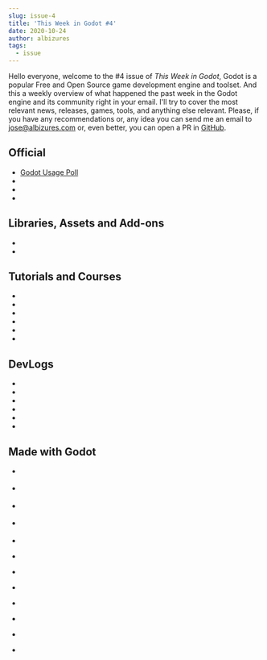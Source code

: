 ```yaml
---
slug: issue-4
title: 'This Week in Godot #4'
date: 2020-10-24
author: albizures
tags:
  - issue
---
```



Hello everyone, welcome to the #4 issue of _This Week in Godot_, Godot is a popular Free and Open Source game development engine and toolset. And this a weekly overview of what happened the past week in the Godot engine and its community right in your email. I'll try to cover the most relevant news, releases, games, tools, and anything else relevant. Please, if you have any recommendations or, any idea you can send me an email to jose@albizures.com or, even better, you can open a PR in [GitHub](https://github.com/albizures/ThisWeekInGodot).

## Official

- [Godot Usage Poll](https://forms.gle/dgEdN5Bg5Gb9E3ZFA)
- <PostLink
  	type="article"
  	label="X11 display server progress report"
  	link="https://godotengine.org/article/x11-display-server-progress-report"
  />
- <PostLink
  	label="FXAA support was just merged in #godotengine's 3.2 branch!"
  	link="https://twitter.com/HugoLocurcio/status/1318556940373528581"
  	source="https://github.com/godotengine/godot/pull/42006"
  />
- <PostLink
  	type="article"
  	label="GDScript progress report: Typed instructions"
  	link="https://godotengine.org/article/gdscript-progress-report-typed-instructions"
  />

## Libraries, Assets and Add-ons

- <PostLink
  	label="Godot 3 2D CRT Shader v2"
  	link="https://github.com/hiulit/Godot-3-2D-CRT-Shader/releases"
  	source="https://github.com/hiulit/Godot-3-2D-CRT-Shader"
  />
- <PostLink
  	label="NimbleBeasts Godot Boilerplate"
  	link="https://nimblebeastscollective.itch.io/godot-boilerplate"
  	source="https://github.com/NimbleBeasts/NbGodotBoilerplate"
  />

## Tutorials and Courses

- <PostLink
  	type="article"
  	label="Importing Godot TileMaps from CSV"
  	link="https://medium.com/@tangentstorm/importing-godot-tilemaps-from-csv-43c9ccf605e0"
  />
- <PostLink
  	type="youtube"
  	label="Learn How to Tween Nodes"
  	link="https://youtu.be/0npzrBYb9dA"
  />
- <PostLink
  	type="youtube"
  	label="Superhot/Max Payne Bullet Time"
  	link="https://youtu.be/82s-63rFoa8"
  />
- <PostLink
  	type="youtube"
  	label="Animation Resource in Godot GDScript"
  	source="https://github.com/Godot-Tutorials/Animation-Class-Basic-Example"
  	link="https://youtu.be/nlUzTRfbsBQ"
  />
- <PostLink
  	type="youtube"
  	label="1Bit Metroidvania in Godot - Part 2: Simple State Machine for Beginners"
  	source="https://github.com/DocoDan/1BitMV_Pickup"
  	link="https://youtu.be/i8AI65_Sot8"
  />
- <PostLink
  	type="youtube"
  	label="AnimatedSprite Tutorial"
  	link="https://youtu.be/uUTEeriHd_w"
  />

## DevLogs

- <PostLink
  	type="youtube"
  	label="Adding WebXR to Godot - progress report #4"
  	link="https://youtu.be/uy6moGOIBmQ"
  	source="https://github.com/godotengine/godot/pull/42397"
  />
- <PostLink
  	type="youtube"
  	label="5 New Blocks + Game Demo | Bio-Electric Inc. Devlog #4"
  	link="https://youtu.be/Ki4A7ctan4I"
  />
- <PostLink
  	type="youtube"
  	label="A* Pathfinding in Roguelikes (a teardown)"
  	link="https://youtu.be/Rf9GZKfALAo"
  	source="https://github.com/Harrk/godot-astar-microadventure"
  />
- <PostLink
  	type="youtube"
  	label="Multimesh & Grid map"
  	link="https://youtu.be/5586-wjWkvU"
  />
- <PostLink
  	type="youtube"
  	label="Among Us 3D"
  	link="https://youtu.be/nVggPKluAY8"
  />
- <PostLink
  	type="youtube"
  	label="Rain shader"
  	link="https://youtu.be/u3Kz0IvujT4"
  	source="https://github.com/Lexpartizan/Godot_rain_shader"
  />

## Made with Godot

- <PostLink
  	label="Stacker Puzzle"
  	link="https://store.steampowered.com/app/1436490/Stacker_Puzzle"
  />

- <PostLink
  	label="mouse_controls"
  	link="https://ondrejoda.itch.io/mouse-controls"
  />
- <PostLink
  	label="Bludoku"
  	isMobile
  	link="https://play.google.com/store/apps/details?id=com.chillpizza.bludoku"
  />
- <PostLink
  	label="Bludoku"
  	link="https://play.google.com/store/apps/details?id=com.chillpizza.bludoku"
  />

- <PostLink label="MagRacer Alpha" link="https://issmir.itch.io/magracer" />
- <PostLink
  	label="Spooky Ghosts Got Com"
  	link="https://zertuk.itch.io/spooky-ghosts-dot-com"
  />

- <PostLink label="Thy Flesh" link="https://warrrkus.itch.io/thy-flesh" />
- <PostLink
  	label="Soulless in Seattle"
  	link="https://funkeh.itch.io/soulless-in-seattle"
  />
- <PostLink
  	label="Usceese - Geheimnis der Vasen"
  	link="https://soliska.itch.io/usceese-geheimnis-der-vasen"
  />
- <PostLink
  	label="How to Make a Cup of Tea"
  	link="https://linky00.itch.io/how-to-make-a-cup-of-tea"
  />
- <PostLink
  	label="Loose Units"
  	author="caveware"
  	link="https://caveware.itch.io/loose-units"
  />
- <PostLink
  	label="HANDMADEDEATHLABYRINTH issue 0"
  	link="https://droqen.itch.io/hmdl-0"
  	author="droqen"
  />

